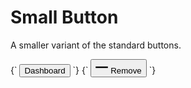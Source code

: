 
<Meta title="Objects/Button--small" />

# Small Button

A smaller variant of the standard buttons.

<Canvas>
  <Story name="Button--small">
    {`
      <button class="o-button o-button--small u-h6">
        Dashboard
      </button>
    `}
  </Story>
  <Story name="Button--small button--icon">
    {`
      <button class="o-button o-button--icon o-button--small">
        <svg class="o-button__icon o-icon o-icon--s" viewBox="0 0 100 100" width="20" height="20" xmlns="http://www.w3.org/2000/svg" role="img" aria-hidden="true">
          <path d="M99,44V56H1V44Z" fill-rule="evenodd"/>
        </svg>
        <span class="u-sr-only">Remove</span>
      </button>
    `}
  </Story>
</Canvas>
